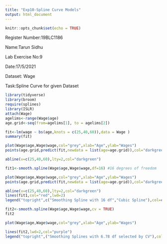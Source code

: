 ```yaml
---
title: "Exp10-Spline Curve Models"
output: html_document
---
```


```r
knitr::opts_chunk$set(echo = TRUE)
```
Register Number:19BLC1186

Name:Tarun Sidhu

Lab Exercise No:9

Date:17/5/2021

Dataset: Wage

Task:Spline Curve for given Dataset

```r
library(tidyverse)
library(broom)
require(splines)
library(ISLR)
attach(Wage) 
agelims<-range(Wage$age)
age.grid<-seq(from=agelims[1], to = agelims[2])

fit<-lm(wage ~ bs(age,knots = c(25,40,60)),data = Wage )
summary(fit)

plot(Wage$age,Wage$wage,col="grey",xlab="Age",ylab="Wages")
points(age.grid,predict(fit,newdata = list(age=age.grid)),col="darkgreen",lwd=2,type="l")

abline(v=c(25,40,60),lty=2,col="darkgreen")

fit1<-smooth.spline(Wage$age,Wage$wage,df=16) #16 degrees of freedom

plot(Wage$age,Wage$wage,col="grey",xlab="Age",ylab="Wages")
points(age.grid,predict(fit,newdata = list(age=age.grid)),col="darkgreen",lwd=2,type="l")

abline(v=c(25,40,60),lty=2,col="darkgreen")
lines(fit1,col="red",lwd=2)
legend("topright",c("Smoothing Spline with 16 df","Cubic Spline"),col=c("red","darkgreen"),lwd=2)

fit2<-smooth.spline(Wage$age,Wage$wage,cv = TRUE)
fit2

plot(Wage$age,Wage$wage,col="grey",xlab="Age",ylab="Wages")

lines(fit2,lwd=2,col="purple")
legend("topright",("Smoothing Splines with 6.78 df selected by CV"),col="purple",lwd=2)


```


